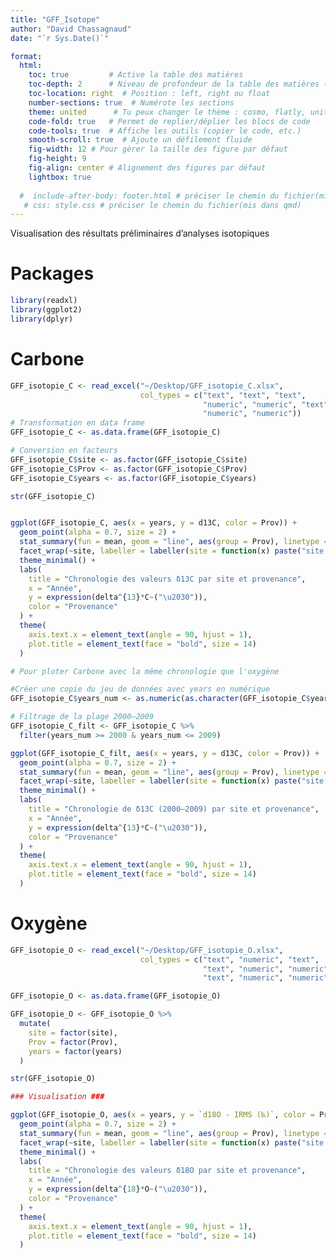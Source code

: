 ```yaml
---
title: "GFF_Isotope"
author: "David Chassagnaud"
date: "`r Sys.Date()`"

format:
  html:
    toc: true         # Active la table des matières
    toc-depth: 2      # Niveau de profondeur de la table des matières (1 à 6)
    toc-location: right  # Position : left, right ou float
    number-sections: true  # Numérote les sections
    theme: united      # Tu peux changer le thème : cosmo, flatly, united, etc.
    code-fold: true   # Permet de replier/déplier les blocs de code
    code-tools: true  # Affiche les outils (copier le code, etc.)
    smooth-scroll: true  # Ajoute un défilement fluide
    fig-width: 12 # Pour gèrer la taille des figure par défaut 
    fig-height: 9
    fig-align: center # Alignement des figures par défaut 
    lightbox: true
    
  #  include-after-body: footer.html # préciser le chemin du fichier(mis dans qmd)
   # css: style.css # préciser le chemin du fichier(mis dans qmd)
---
```


Visualisation des résultats préliminaires d'analyses isotopiques

# Packages
```r
library(readxl)
library(ggplot2)
library(dplyr)
```

# Carbone

```r
GFF_isotopie_C <- read_excel("~/Desktop/GFF_isotopie_C.xlsx", 
                             col_types = c("text", "text", "text", 
                                           "numeric", "numeric", "text", "text", 
                                           "numeric", "numeric"))
# Transformation en data frame
GFF_isotopie_C <- as.data.frame(GFF_isotopie_C)

# Conversion en facteurs
GFF_isotopie_C$site <- as.factor(GFF_isotopie_C$site)
GFF_isotopie_C$Prov <- as.factor(GFF_isotopie_C$Prov)
GFF_isotopie_C$years <- as.factor(GFF_isotopie_C$years)

str(GFF_isotopie_C)


ggplot(GFF_isotopie_C, aes(x = years, y = d13C, color = Prov)) +
  geom_point(alpha = 0.7, size = 2) +
  stat_summary(fun = mean, geom = "line", aes(group = Prov), linetype = "solid", size = 0.8) +
  facet_wrap(~site, labeller = labeller(site = function(x) paste("site :", x))) +
  theme_minimal() +
  labs(
    title = "Chronologie des valeurs δ13C par site et provenance",
    x = "Année",
    y = expression(delta^{13}*C~("\u2030")),
    color = "Provenance"
  ) +
  theme(
    axis.text.x = element_text(angle = 90, hjust = 1),
    plot.title = element_text(face = "bold", size = 14)
  )

```

```r
# Pour ploter Carbone avec la même chronologie que l'oxygène 

#Créer une copie du jeu de données avec years en numérique
GFF_isotopie_C$years_num <- as.numeric(as.character(GFF_isotopie_C$years))

# Filtrage de la plage 2000–2009
GFF_isotopie_C_filt <- GFF_isotopie_C %>%
  filter(years_num >= 2000 & years_num <= 2009)

ggplot(GFF_isotopie_C_filt, aes(x = years, y = d13C, color = Prov)) +
  geom_point(alpha = 0.7, size = 2) +
  stat_summary(fun = mean, geom = "line", aes(group = Prov), linetype = "solid", size = 0.8) +
  facet_wrap(~site, labeller = labeller(site = function(x) paste("site :", x))) +
  theme_minimal() +
  labs(
    title = "Chronologie de δ13C (2000–2009) par site et provenance",
    x = "Année",
    y = expression(delta^{13}*C~("\u2030")),
    color = "Provenance"
  ) +
  theme(
    axis.text.x = element_text(angle = 90, hjust = 1),
    plot.title = element_text(face = "bold", size = 14)
  )

```

# Oxygène

```r
GFF_isotopie_O <- read_excel("~/Desktop/GFF_isotopie_O.xlsx", 
                             col_types = c("text", "numeric", "text", 
                                           "text", "numeric", "numeric", "text", 
                                           "text", "numeric", "numeric"))

GFF_isotopie_O <- as.data.frame(GFF_isotopie_O)

GFF_isotopie_O <- GFF_isotopie_O %>%
  mutate(
    site = factor(site),
    Prov = factor(Prov),
    years = factor(years)
  )

str(GFF_isotopie_O)

### Visualisation ### 

ggplot(GFF_isotopie_O, aes(x = years, y = `d18O - IRMS (‰)`, color = Prov)) +
  geom_point(alpha = 0.7, size = 2) +
  stat_summary(fun = mean, geom = "line", aes(group = Prov), linetype = "solid", size = 0.8) +
  facet_wrap(~site, labeller = labeller(site = function(x) paste("site :", x))) +
  theme_minimal() +
  labs(
    title = "Chronologie des valeurs δ18O par site et provenance",
    x = "Année",
    y = expression(delta^{18}*O~("\u2030")),
    color = "Provenance"
  ) +
  theme(
    axis.text.x = element_text(angle = 90, hjust = 1),
    plot.title = element_text(face = "bold", size = 14)
  )

```

